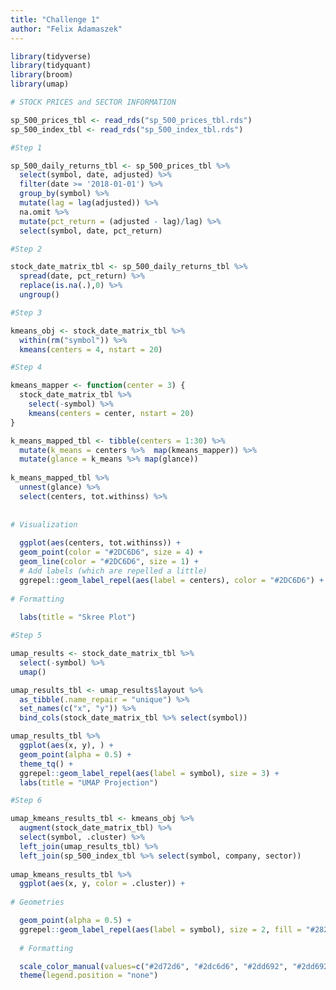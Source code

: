 ```yaml
---
title: "Challenge 1"
author: "Felix Adamaszek"
---
```


```r
library(tidyverse)
library(tidyquant)
library(broom)
library(umap)

# STOCK PRICES and SECTOR INFORMATION

sp_500_prices_tbl <- read_rds("sp_500_prices_tbl.rds")
sp_500_index_tbl <- read_rds("sp_500_index_tbl.rds")

#Step 1

sp_500_daily_returns_tbl <- sp_500_prices_tbl %>% 
  select(symbol, date, adjusted) %>% 
  filter(date >= '2018-01-01') %>% 
  group_by(symbol) %>% 
  mutate(lag = lag(adjusted)) %>% 
  na.omit %>% 
  mutate(pct_return = (adjusted - lag)/lag) %>% 
  select(symbol, date, pct_return)

#Step 2

stock_date_matrix_tbl <- sp_500_daily_returns_tbl %>% 
  spread(date, pct_return) %>% 
  replace(is.na(.),0) %>% 
  ungroup()

#Step 3

kmeans_obj <- stock_date_matrix_tbl %>% 
  within(rm("symbol")) %>% 
  kmeans(centers = 4, nstart = 20)

#Step 4

kmeans_mapper <- function(center = 3) {
  stock_date_matrix_tbl %>%
    select(-symbol) %>%
    kmeans(centers = center, nstart = 20)
}

k_means_mapped_tbl <- tibble(centers = 1:30) %>% 
  mutate(k_means = centers %>%  map(kmeans_mapper)) %>% 
  mutate(glance = k_means %>% map(glance))
  
k_means_mapped_tbl %>% 
  unnest(glance) %>% 
  select(centers, tot.withinss) %>% 
  
  
# Visualization
  
  ggplot(aes(centers, tot.withinss)) +
  geom_point(color = "#2DC6D6", size = 4) +
  geom_line(color = "#2DC6D6", size = 1) +
  # Add labels (which are repelled a little)
  ggrepel::geom_label_repel(aes(label = centers), color = "#2DC6D6") + 
  
# Formatting
  
  labs(title = "Skree Plot")

#Step 5

umap_results <- stock_date_matrix_tbl %>% 
  select(-symbol) %>% 
  umap()

umap_results_tbl <- umap_results$layout %>% 
  as_tibble(.name_repair = "unique") %>% 
  set_names(c("x", "y")) %>%
  bind_cols(stock_date_matrix_tbl %>% select(symbol)) 

umap_results_tbl %>% 
  ggplot(aes(x, y), ) +
  geom_point(alpha = 0.5) + 
  theme_tq() + 
  ggrepel::geom_label_repel(aes(label = symbol), size = 3) + 
  labs(title = "UMAP Projection")

#Step 6

umap_kmeans_results_tbl <- kmeans_obj %>% 
  augment(stock_date_matrix_tbl) %>% 
  select(symbol, .cluster) %>% 
  left_join(umap_results_tbl) %>% 
  left_join(sp_500_index_tbl %>% select(symbol, company, sector))
  
umap_kmeans_results_tbl %>% 
  ggplot(aes(x, y, color = .cluster)) +
  
# Geometries

  geom_point(alpha = 0.5) +
  ggrepel::geom_label_repel(aes(label = symbol), size = 2, fill = "#282A36") +
  
  # Formatting

  scale_color_manual(values=c("#2d72d6", "#2dc6d6", "#2dd692", "#2dd692")) + 
  theme(legend.position = "none")

```